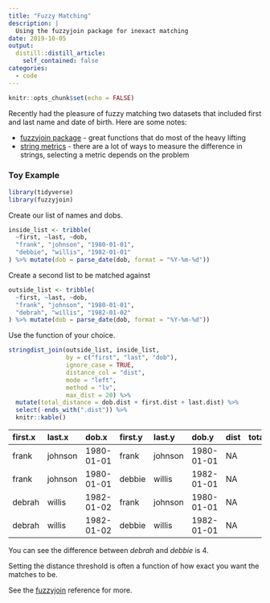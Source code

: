 ```yaml
---
title: "Fuzzy Matching"
description: |
  Using the fuzzyjoin package for inexact matching
date: 2019-10-05
output:
  distill::distill_article:
    self_contained: false
categories:
  - code
---
```



```r
knitr::opts_chunk$set(echo = FALSE)
```

Recently had the pleasure of fuzzy matching two datasets that included first and last name and date of birth.  Here are some notes:

* [fuzzyjoin package](https://github.com/dgrtwo/fuzzyjoin) - great functions that do most of the heavy lifting
* [string metrics](http://finzi.psych.upenn.edu/library/stringdist/html/stringdist-metrics.html) - there are a lot of ways to measure the difference in strings, selecting a metric depends on the problem


### Toy Example

``` r
library(tidyverse)
library(fuzzyjoin)
```

Create our list of names and dobs.

``` r
inside_list <- tribble(
  ~first, ~last, ~dob,
  "frank", "johnson", "1980-01-01",
  "debbie", "willis", "1982-01-01"
) %>% mutate(dob = parse_date(dob, format = "%Y-%m-%d"))
```

Create a second list to be matched against

``` r
outside_list <- tribble(
  ~first, ~last, ~dob,
  "frank", "johnson", "1980-01-01",
  "debrah", "willis", "1982-01-02"
) %>% mutate(dob = parse_date(dob, format = "%Y-%m-%d"))
```

Use the function of your choice.
``` r
stringdist_join(outside_list, inside_list,
                by = c("first", "last", "dob"),
                ignore_case = TRUE,
                distance_col = "dist",
                mode = "left",
                method = "lv",
                max_dist = 20) %>% 
  mutate(total_distance = dob.dist + first.dist + last.dist) %>% 
  select(-ends_with(".dist")) %>% 
  knitr::kable()
```

| first.x | last.x  | dob.x      | first.y | last.y  | dob.y      | dist | total\_distance |
| :------ | :------ | :--------- | :------ | :------ | :--------- | :--- | --------------: |
| frank   | johnson | 1980-01-01 | frank   | johnson | 1980-01-01 | NA   |               0 |
| frank   | johnson | 1980-01-01 | debbie  | willis  | 1982-01-01 | NA   |              14 |
| debrah  | willis  | 1982-01-02 | frank   | johnson | 1980-01-01 | NA   |              14 |
| debrah  | willis  | 1982-01-02 | debbie  | willis  | 1982-01-01 | NA   |               4 |

You can see the difference between _debrah_ and _debbie_ is 4.

Setting the distance threshold is often a function of how exact you want the matches to be.

See the [fuzzyjoin](http://varianceexplained.org/fuzzyjoin/) reference for more.


